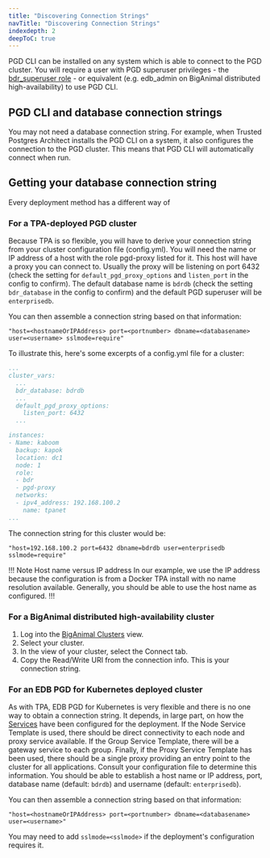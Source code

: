 ```yaml
---
title: "Discovering Connection Strings"
navTitle: "Discovering Connection Strings"
indexdepth: 2
deepToC: true
---
```


PGD CLI can be installed on any system which is able to connect to the PGD cluster. You will require a user with PGD superuser privileges - the [bdr_superuser role](../security) - or equivalent (e.g. edb_admin on BigAnimal distributed high-availability) to use PGD CLI.

## PGD CLI and database connection strings

You may not need a database connection string. For example, when Trusted Postgres Architect installs the PGD CLI on a system, it also configures the connection to the PGD cluster. This means that PGD CLI will automatically connect when run. 

## Getting your database connection string

Every deployment method has a different way of 

### For a TPA-deployed PGD cluster

Because TPA is so flexible, you will have to derive your connection string from your cluster configuration file (config.yml). You will need the name or IP address of a host with the role pgd-proxy listed for it. This host will have a proxy you can connect to. Usually the proxy will be listening on port 6432 (check the setting for `default_pgd_proxy_options` and `listen_port` in the config to confirm). The default database name is `bdrdb` (check the setting `bdr_database` in the config to confirm) and the default PGD superuser will be `enterprisedb`.

You can then assemble a connection string based on that information:

```
"host=<hostnameOrIPAddress> port=<portnumber> dbname=<databasename> user=<username> sslmode=require"
```

To illustrate this, here's some excerpts of a config.yml file for a cluster:

```yaml
...
cluster_vars:
  ...
  bdr_database: bdrdb
  ...
  default_pgd_proxy_options:
    listen_port: 6432
  ...

instances:
- Name: kaboom
  backup: kapok
  location: dc1
  node: 1
  role:
  - bdr
  - pgd-proxy
  networks:
  - ipv4_address: 192.168.100.2
    name: tpanet
...
```

The connection string for this cluster would be:

```
"host=192.168.100.2 port=6432 dbname=bdrdb user=enterprisedb sslmode=require"
```

!!! Note Host name versus IP address
In our example, we use the IP address because the configuration is from a Docker TPA install with no name resolution available. Generally, you should be able to use the host name as configured.
!!!

### For a BigAnimal distributed high-availability cluster

1. Log into the [BigAnimal Clusters](https://portal.biganimal.com/clusters) view.
1. Select your cluster.
1. In the view of your cluster, select the Connect tab.
1. Copy the Read/Write URI from the connection info. This is your connection string.

### For an EDB PGD for Kubernetes deployed cluster

As with TPA, EDB PGD for Kubernetes is very flexible and there is no one way to obtain a connection string. It depends, in large part, on how the [Services](https://www.enterprisedb.com/docs/postgres_distributed_for_kubernetes/latest/connectivity/#services) have been configured for the deployment. If the Node Service Template is used, there should be direct connectivity to each node and proxy service available. If the Group Service Template, there will be a gateway service to each group. Finally, if the Proxy Service Template has been used, there should be a single proxy providing an entry point to the cluster for all applications. Consult your configuration file to determine this information. You should be able to establish a host name or IP address, port, database name (default: `bdrdb`) and username (default: `enterprisedb`).

You can then assemble a connection string based on that information:

```
"host=<hostnameOrIPAddress> port=<portnumber> dbname=<databasename> user=<username>"
```

You may need to add `sslmode=<sslmode>` if the deployment's configuration requires it.


